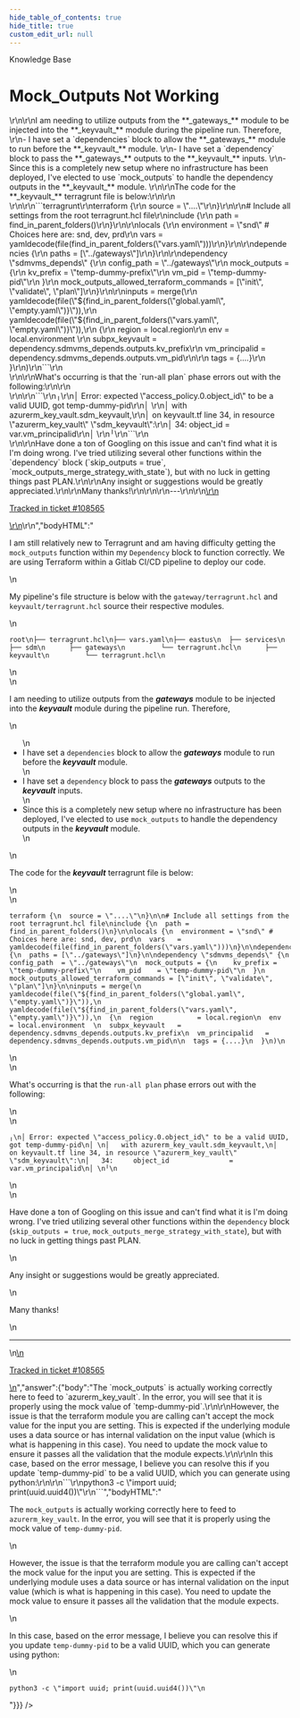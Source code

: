 ```yaml
---
hide_table_of_contents: true
hide_title: true
custom_edit_url: null
---
```



<CenterLayout>
<span class="title">Knowledge Base</span>
<h1>Mock_Outputs Not Working</h1>
<GitHub json={{"id":"D_kwDOF8slf84APehK","number":409,"author":{"login":"Robb1202"},"title":"Mock_Outputs Not Working","body":"I am still relatively new to Terragrunt and am having difficulty getting the `mock_outputs` function within my `Dependency` block to function correctly. We are using Terraform within a Gitlab CI/CD pipeline to deploy our code.\r\n\r\nMy pipeline's file structure is below with the `gateway/terragrunt.hcl` and `keyvault/terragrunt.hcl` source their respective modules.\r\n```\r\nroot\r\n├── terragrunt.hcl\r\n├── vars.yaml\r\n├── eastus\r\n  ├── services\r\n    ├── sdm\r\n      ├── gateways\r\n         └── terragrunt.hcl\r\n      ├── keyvault\r\n         └── terragrunt.hcl\r\n```\r\n<br>\r\n\r\nI am needing to utilize outputs from the **_gateways_** module to be injected into the **_keyvault_** module during the pipeline run. Therefore, \r\n- I have set a `dependencies` block to allow the **_gateways_** module to run before the **_keyvault_** module. \r\n- I have set a `dependency` block to pass the **_gateways_** outputs to the **_keyvault_** inputs. \r\n- Since this is a completely new setup where no infrastructure has been deployed, I've elected to use `mock_outputs` to handle the dependency outputs in the **_keyvault_** module. \r\n\r\nThe code for the **_keyvault_** terragrunt file is below:\r\n\r\n<br>\r\n\r\n```terragrunt\r\nterraform {\r\n  source = \"....\"\r\n}\r\n\r\n# Include all settings from the root terragrunt.hcl file\r\ninclude {\r\n  path = find_in_parent_folders()\r\n}\r\n\r\nlocals {\r\n  environment = \"snd\" # Choices here are: snd, dev, prd\r\n  vars   = yamldecode(file(find_in_parent_folders(\"vars.yaml\")))\r\n}\r\n\r\ndependencies {\r\n  paths = [\"../gateways\"]\r\n}\r\n\r\ndependency \"sdmvms_depends\" {\r\n  config_path  = \"../gateways\"\r\n  mock_outputs = {\r\n    kv_prefix = \"temp-dummy-prefix\"\r\n    vm_pid    = \"temp-dummy-pid\"\r\n  }\r\n  mock_outputs_allowed_terraform_commands = [\"init\", \"validate\", \"plan\"]\r\n}\r\n\r\ninputs = merge(\r\n  yamldecode(file(\"${find_in_parent_folders(\"global.yaml\", \"empty.yaml\")}\")),\r\n  yamldecode(file(\"${find_in_parent_folders(\"vars.yaml\", \"empty.yaml\")}\")),\r\n  {\r\n  region           = local.region\r\n  env              = local.environment  \r\n  subpx_keyvault   = dependency.sdmvms_depends.outputs.kv_prefix\r\n  vm_principalid   = dependency.sdmvms_depends.outputs.vm_pid\r\n\r\n  tags = {....}\r\n  }\r\n)\r\n```\r\n<br>\r\n\r\nWhat's occurring is that the `run-all plan` phase errors out with the following:\r\n\r\n<br>\r\n\r\n```\r\n╷\r\n│ Error: expected \"access_policy.0.object_id\" to be a valid UUID, got temp-dummy-pid\r\n│ \r\n│   with azurerm_key_vault.sdm_keyvault,\r\n│   on keyvault.tf line 34, in resource \"azurerm_key_vault\" \"sdm_keyvault\":\r\n│   34:     object_id               = var.vm_principalid\r\n│ \r\n╵\r\n```\r\n<br>\r\n\r\nHave done a ton of Googling on this issue and can't find what it is I'm doing wrong. I've tried utilizing several other functions within the `dependency` block (`skip_outputs = true`, `mock_outputs_merge_strategy_with_state`), but with no luck in getting things past PLAN.\r\n\r\nAny insight or suggestions would be greatly appreciated.\r\n\r\nMany thanks!\r\n\r\n\r\n---\r\n\r\n<ins datetime=\"2022-05-06T18:11:43Z\">\r\n  <p><a href=\"https://support.gruntwork.io/hc/requests/108565\">Tracked in ticket #108565</a></p>\r\n</ins>\r\n","bodyHTML":"<p dir=\"auto\">I am still relatively new to Terragrunt and am having difficulty getting the <code class=\"notranslate\">mock_outputs</code> function within my <code class=\"notranslate\">Dependency</code> block to function correctly. We are using Terraform within a Gitlab CI/CD pipeline to deploy our code.</p>\n<p dir=\"auto\">My pipeline's file structure is below with the <code class=\"notranslate\">gateway/terragrunt.hcl</code> and <code class=\"notranslate\">keyvault/terragrunt.hcl</code> source their respective modules.</p>\n<div class=\"snippet-clipboard-content notranslate position-relative overflow-auto\" data-snippet-clipboard-copy-content=\"root\n├── terragrunt.hcl\n├── vars.yaml\n├── eastus\n  ├── services\n    ├── sdm\n      ├── gateways\n         └── terragrunt.hcl\n      ├── keyvault\n         └── terragrunt.hcl\"><pre class=\"notranslate\"><code>root\n├── terragrunt.hcl\n├── vars.yaml\n├── eastus\n  ├── services\n    ├── sdm\n      ├── gateways\n         └── terragrunt.hcl\n      ├── keyvault\n         └── terragrunt.hcl\n</code></pre></div>\n<br>\n<p dir=\"auto\">I am needing to utilize outputs from the <strong><em>gateways</em></strong> module to be injected into the <strong><em>keyvault</em></strong> module during the pipeline run. Therefore,</p>\n<ul dir=\"auto\">\n<li>I have set a <code class=\"notranslate\">dependencies</code> block to allow the <strong><em>gateways</em></strong> module to run before the <strong><em>keyvault</em></strong> module.</li>\n<li>I have set a <code class=\"notranslate\">dependency</code> block to pass the <strong><em>gateways</em></strong> outputs to the <strong><em>keyvault</em></strong> inputs.</li>\n<li>Since this is a completely new setup where no infrastructure has been deployed, I've elected to use <code class=\"notranslate\">mock_outputs</code> to handle the dependency outputs in the <strong><em>keyvault</em></strong> module.</li>\n</ul>\n<p dir=\"auto\">The code for the <strong><em>keyvault</em></strong> terragrunt file is below:</p>\n<br>\n<div class=\"snippet-clipboard-content notranslate position-relative overflow-auto\" data-snippet-clipboard-copy-content=\"terraform {\n  source = &quot;....&quot;\n}\n\n# Include all settings from the root terragrunt.hcl file\ninclude {\n  path = find_in_parent_folders()\n}\n\nlocals {\n  environment = &quot;snd&quot; # Choices here are: snd, dev, prd\n  vars   = yamldecode(file(find_in_parent_folders(&quot;vars.yaml&quot;)))\n}\n\ndependencies {\n  paths = [&quot;../gateways&quot;]\n}\n\ndependency &quot;sdmvms_depends&quot; {\n  config_path  = &quot;../gateways&quot;\n  mock_outputs = {\n    kv_prefix = &quot;temp-dummy-prefix&quot;\n    vm_pid    = &quot;temp-dummy-pid&quot;\n  }\n  mock_outputs_allowed_terraform_commands = [&quot;init&quot;, &quot;validate&quot;, &quot;plan&quot;]\n}\n\ninputs = merge(\n  yamldecode(file(&quot;${find_in_parent_folders(&quot;global.yaml&quot;, &quot;empty.yaml&quot;)}&quot;)),\n  yamldecode(file(&quot;${find_in_parent_folders(&quot;vars.yaml&quot;, &quot;empty.yaml&quot;)}&quot;)),\n  {\n  region           = local.region\n  env              = local.environment  \n  subpx_keyvault   = dependency.sdmvms_depends.outputs.kv_prefix\n  vm_principalid   = dependency.sdmvms_depends.outputs.vm_pid\n\n  tags = {....}\n  }\n)\"><pre lang=\"terragrunt\" class=\"notranslate\"><code>terraform {\n  source = \"....\"\n}\n\n# Include all settings from the root terragrunt.hcl file\ninclude {\n  path = find_in_parent_folders()\n}\n\nlocals {\n  environment = \"snd\" # Choices here are: snd, dev, prd\n  vars   = yamldecode(file(find_in_parent_folders(\"vars.yaml\")))\n}\n\ndependencies {\n  paths = [\"../gateways\"]\n}\n\ndependency \"sdmvms_depends\" {\n  config_path  = \"../gateways\"\n  mock_outputs = {\n    kv_prefix = \"temp-dummy-prefix\"\n    vm_pid    = \"temp-dummy-pid\"\n  }\n  mock_outputs_allowed_terraform_commands = [\"init\", \"validate\", \"plan\"]\n}\n\ninputs = merge(\n  yamldecode(file(\"${find_in_parent_folders(\"global.yaml\", \"empty.yaml\")}\")),\n  yamldecode(file(\"${find_in_parent_folders(\"vars.yaml\", \"empty.yaml\")}\")),\n  {\n  region           = local.region\n  env              = local.environment  \n  subpx_keyvault   = dependency.sdmvms_depends.outputs.kv_prefix\n  vm_principalid   = dependency.sdmvms_depends.outputs.vm_pid\n\n  tags = {....}\n  }\n)\n</code></pre></div>\n<br>\n<p dir=\"auto\">What's occurring is that the <code class=\"notranslate\">run-all plan</code> phase errors out with the following:</p>\n<br>\n<div class=\"snippet-clipboard-content notranslate position-relative overflow-auto\" data-snippet-clipboard-copy-content=\"╷\n│ Error: expected &quot;access_policy.0.object_id&quot; to be a valid UUID, got temp-dummy-pid\n│ \n│   with azurerm_key_vault.sdm_keyvault,\n│   on keyvault.tf line 34, in resource &quot;azurerm_key_vault&quot; &quot;sdm_keyvault&quot;:\n│   34:     object_id               = var.vm_principalid\n│ \n╵\"><pre class=\"notranslate\"><code>╷\n│ Error: expected \"access_policy.0.object_id\" to be a valid UUID, got temp-dummy-pid\n│ \n│   with azurerm_key_vault.sdm_keyvault,\n│   on keyvault.tf line 34, in resource \"azurerm_key_vault\" \"sdm_keyvault\":\n│   34:     object_id               = var.vm_principalid\n│ \n╵\n</code></pre></div>\n<br>\n<p dir=\"auto\">Have done a ton of Googling on this issue and can't find what it is I'm doing wrong. I've tried utilizing several other functions within the <code class=\"notranslate\">dependency</code> block (<code class=\"notranslate\">skip_outputs = true</code>, <code class=\"notranslate\">mock_outputs_merge_strategy_with_state</code>), but with no luck in getting things past PLAN.</p>\n<p dir=\"auto\">Any insight or suggestions would be greatly appreciated.</p>\n<p dir=\"auto\">Many thanks!</p>\n<hr>\n<ins datetime=\"2022-05-06T18:11:43Z\">\n  <p dir=\"auto\"><a href=\"https://support.gruntwork.io/hc/requests/108565\" rel=\"nofollow\">Tracked in ticket #108565</a></p>\n</ins>","answer":{"body":"The `mock_outputs` is actually working correctly here to feed to `azurerm_key_vault`. In the error, you will see that it is properly using the mock value of `temp-dummy-pid`.\r\n\r\nHowever, the issue is that the terraform module you are calling can't accept the mock value for the input you are setting. This is expected if the underlying module uses a data source or has internal validation on the input value (which is what is happening in this case). You need to update the mock value to ensure it passes all the validation that the module expects.\r\n\r\nIn this case, based on the error message, I believe you can resolve this if you update `temp-dummy-pid` to be a valid UUID, which you can generate using python:\r\n\r\n```\r\npython3 -c \"import uuid; print(uuid.uuid4())\"\r\n```","bodyHTML":"<p dir=\"auto\">The <code class=\"notranslate\">mock_outputs</code> is actually working correctly here to feed to <code class=\"notranslate\">azurerm_key_vault</code>. In the error, you will see that it is properly using the mock value of <code class=\"notranslate\">temp-dummy-pid</code>.</p>\n<p dir=\"auto\">However, the issue is that the terraform module you are calling can't accept the mock value for the input you are setting. This is expected if the underlying module uses a data source or has internal validation on the input value (which is what is happening in this case). You need to update the mock value to ensure it passes all the validation that the module expects.</p>\n<p dir=\"auto\">In this case, based on the error message, I believe you can resolve this if you update <code class=\"notranslate\">temp-dummy-pid</code> to be a valid UUID, which you can generate using python:</p>\n<div class=\"snippet-clipboard-content notranslate position-relative overflow-auto\" data-snippet-clipboard-copy-content=\"python3 -c &quot;import uuid; print(uuid.uuid4())&quot;\"><pre class=\"notranslate\"><code>python3 -c \"import uuid; print(uuid.uuid4())\"\n</code></pre></div>"}}} />

</CenterLayout>
  

<!-- ##DOCS-SOURCER-START
{
  "sourcePlugin": "github-discussions",
  "hash": "63b3702fce60b1dd5bcb71f2a0909931"
}
##DOCS-SOURCER-END -->

